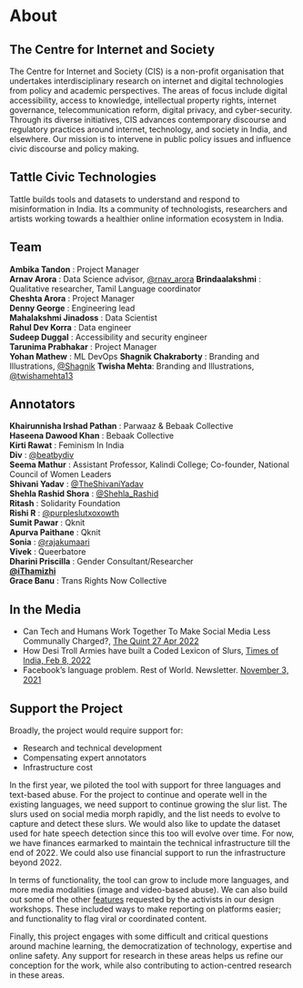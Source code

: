 # About

## The Centre for Internet and Society

The Centre for Internet and Society (CIS) is a non-profit organisation that undertakes interdisciplinary research on internet and digital technologies from policy and academic perspectives. The areas of focus include digital accessibility, access to knowledge, intellectual property rights, internet governance, telecommunication reform, digital privacy, and cyber-security. Through its diverse initiatives, CIS advances contemporary discourse and regulatory practices around internet, technology, and society in India, and elsewhere. Our mission is to intervene in public policy issues and influence civic discourse and policy making.

## Tattle Civic Technologies

Tattle builds tools and datasets to understand and respond to misinformation in India. Its a community of technologists, researchers and artists working towards a healthier online information ecosystem in India.

## Team

**Ambika Tandon** : Project Manager  
**Arnav Arora** : Data Science advisor, [@rnav_arora](https://twitter.com/rnav_arora)
**Brindaalakshmi** : Qualitative researcher, Tamil Language coordinator  
**Cheshta Arora** : Project Manager  
**Denny George** : Engineering lead  
**Mahalakshmi Jinadoss** : Data Scientist  
**Rahul Dev Korra** : Data engineer  
**Sudeep Duggal** : Accessibility and security engineer  
**Tarunima Prabhakar** : Project Manager  
**Yohan Mathew** : ML DevOps
**Shagnik Chakraborty** : Branding and Illustrations, [@Shagnik](https://instagram.com/shagnik__)
**Twisha Mehta**: Branding and Illustrations, [@twishamehta13](https://twitter.com/twishamehta13)

## Annotators

**Khairunnisha Irshad Pathan** : Parwaaz & Bebaak Collective  
**Haseena Dawood Khan** : Bebaak Collective  
**Kirti Rawat** : Feminism In India  
**Div** : [@beatbydiv](https://twitter.com/beatbydiv)  
**Seema Mathur** : Assistant Professor, Kalindi College; Co-founder, National Council of Women Leaders  
**Shivani Yadav** : [@TheShivaniYadav](https://twitter.com/TheShivaniYadav)  
**Shehla Rashid Shora** : [@Shehla_Rashid](https://twitter.com/Shehla_Rashid)  
**Ritash** : Solidarity Foundation  
**Rishi R** : [@purpleslutxoxowth](https://twitter.com/purpleslutxoxowth)  
**Sumit Pawar** : Qknit  
**Apurva Paithane** : Qknit  
**Sonia** : [@rajakumaari](https://twitter.com/rajakumaari)  
**Vivek** : Queerbatore  
**Dharini Priscilla** : Gender Consultant/Researcher  
**[@iThamizhi](https://twitter.com/iThamizhi)**  
**Grace Banu** : Trans Rights Now Collective

## In the Media

- Can Tech and Humans Work Together To Make Social Media Less Communally Charged?, [The Quint 27 Apr 2022](https://www.thequint.com/news/webqoof/communal-language-and-moderation-social-media-india#read-more)
- How Desi Troll Armies have built a Coded Lexicon of Slurs, [Times of India, Feb 8, 2022](https://timesofindia.indiatimes.com/india/how-desi-troll-armies-have-built-a-coded-language-of-abuse/articleshow/89406114.cms)
- Facebook’s language problem. Rest of World. Newsletter. [November 3, 2021](https://restofworld.org/2021/newsletter-south-asia-facebooks-language-problem/)

## Support the Project

Broadly, the project would require support for:

- Research and technical development
- Compensating expert annotators
- Infrastructure cost

In the first year, we piloted the tool with support for three languages and text-based abuse. For the project to continue and operate well in the existing languages, we need support to continue growing the slur list. The slurs used on social media morph rapidly, and the list needs to evolve to capture and detect these slurs. We would also like to update the dataset used for hate speech detection since this too will evolve over time. For now, we have finances earmarked to maintain the technical infrastructure till the end of 2022. We could also use financial support to run the infrastructure beyond 2022.

In terms of functionality, the tool can grow to include more languages, and more media modalities (image and video-based abuse). We can also build out some of the other [features](https://docs.google.com/document/d/e/2PACX-1vQ29pzrZtFOxgb5yPgA1a-y_0LZbGRureUx0E0LZvRx2VgqANOYrAvDNuqYHQMpVcQPgH3ql-52YSu9/pub) requested by the activists in our design workshops. These included ways to make reporting on platforms easier; and functionality to flag viral or coordinated content.

Finally, this project engages with some difficult and critical questions around machine learning, the democratization of technology, expertise and online safety. Any support for research in these areas helps us refine our conception for the work, while also contributing to action-centred research in these areas.
